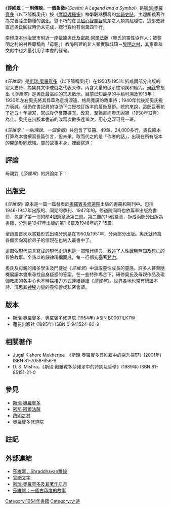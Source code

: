 《'''莎維翠：一則傳說、一個象徵'''》（''Savitri: A Legend and a Symbol''）是[[斯瑞·奧羅賓多|斯瑞·奧羅賓多]]（以下簡稱奧氏）按《[[摩訶婆羅多|摩訶婆羅多]]》神學觀點撰寫的[[無韻詩|無韻]][[史詩|史詩]]。主題圍繞著作為完善陸生物種的[[演化|演化]]，暨不朽的在世[[超心智_(整體瑜伽)|超心智]][[靈智派|靈智]]族類之人類其超越性。這部史詩直迄奧氏圓寂時仍未完成，總行數約有兩萬四千行。

南印度[[本地治里|本地治里]]市附近一座依據奧氏及[[密那·阿爾法薩|密那·阿爾法薩]]（奧氏的靈性協作人；被黎明之村的村民尊稱為「母親」）教誨所建的新人類實驗城鎮－[[黎明之村|黎明之村]]，其憲章和文獻中也大量引用了本書的經句。

==簡介==
《''莎維翠''》是[[斯瑞·奧羅賓多|斯瑞·奧羅賓多]]（以下簡稱奧氏）在1950及1951年拆成兩部分出版的宏大史詩，為集其文學成就之代表大作，內含大量的啟示性頌詞和經咒。[[密那·阿爾法薩|母親]]曾指出《''莎維翠''》是奧氏最高妙的冥思啟示。目前已知最早的手稿可溯及1916年；1930年左右奧氏將其昇華為意境深遠、格局寬廣的敘事詩；1940年代後期奧氏視力衰減，但仍在書記員{{link-en|尼祿巴然|Nirodbaran}}的協助下口授校訂版本的最後章節。總的來說，這部巨著花了近五十年撰寫，寫成後仍反覆擴充、改寫、潤飾直迄奧氏圓寂（1950年12月）為止。奧氏在出版本書前的改寫次數多達18次，用心之深可見一斑。

《''莎維翠：一則傳說、一個象徵''》共包含了12冊、49章、24,000多行，奧氏原本打算為本書撰寫長篇引言，但未果，取而代之的是「作者的話」，出現在所有版本的開頭形同總結。關於故事本身，裡面寫道：

{{quotation|《''[[摩訶婆羅多|摩訶婆羅多]]''》中唱頌的蘇特凡（Satyavan）與莎維翠的寓言，事實上是一則戰勝死亡的愛侶故事，但這則傳說的諸多特徵也出現在其他神話中，其中一個象徵語法就是[[吠陀|吠陀]]的生命循環觀。蘇特凡象徵內在攜帶著神聖真理的靈魂，但卻掉入死亡和無知的陷阱；莎維翠代表「聖言」，她既是太陽的女兒，也是無上真理的女神，為救渡（靈魂）而降身人間；阿斯瓦帕提（Aswapati）是馬之神、莎維翠的父親，也是「苦行之神」（Lord of Tapasya），其靈性修持凝聚的精神能量幫助我們從必朽提升到不朽的層面；盲眼國王Dyumatsena是耀君之神（Lord of the Shining Hosts），也是蘇特凡的父親，象徵陷落世間的神聖心智，但因眼盲而看不見它屬天的國度，也因此失去了他的君尊。這並不是一則單純的寓言，主要角色並非人格化的意識品質，而是活生生、有意識、具體可觸的無上大力之化身，而無上大力具顯為人為的是以其必朽的肉身型態救渡眾人、向我們指出一條通往神聖意識及不朽生命的道途。<ref>故事內容請見外部連結－[http://www.aaronshep.com/rt/RTE03_Chinese.html 莎維翠：一個古印度的故事]</ref>}}

==評論==
母親對《''莎維翠''》的評論如下：
{{quotation|...所有的一切都在那裡面了：神祕主義、玄學、哲學、演化史、人類、諸神、創造及自然的歷史。宇宙是如何及為何被創造的，其命定又為何－所有的一切都在那裡面了。你可以著到你所有問題的答案。全部都被解釋了，甚至是人類的未來、演化的終點、尚且無人知曉的一切。奧氏用唯美、清晰的詞彙來描述，希冀解開世間奧秘的靈性冒險家便可更輕易地了解它。}}

==出版史==
《''莎維翠''》原本是一篇一篇發表於[[奧羅賓多修道院|奧羅賓多修道院]]出版的書冊和期刊中。包括1946-1947年出版的{{link-en|《''奧羅賓多聖殿年刊''》|Sri Aurobindo Mandir Annua}}、同期的{{link-en|《''來臨''》|The Advent (journal)}}季刊、1947年的{{link-en|《''奧羅賓多循環年刊''》|Sri Aurobindo Circle}}。修道院同時也依篇章出版為書冊，包含了第一冊的前4個篇章及第三冊。第二冊的15個篇章，拆成兩部分出版為書籍，分別是1947年出版的第1-6篇及1948年的7-15篇。

全詩篇首次以書籍形式出現分別是在1950及1951年，分兩部分出版。奧氏就詩篇各個面向寫給弟子的信現在也納入叢書中了。

這部依現代語言寫成的現代史詩也是一部現代經典，敘述了人性戰勝無知及死亡的冒險故事。全詩以{{link-en|六步格|Hexameter}}的韻律精編而成，每一行都充塞著[[曼怛羅|咒力]]。

奧氏及母親的諸多學生及門徒從《''莎維翠''》中汲取靈性成長的靈感。許多人甚至隨機展讀本書來尋找自身疑惑的答案。在一些特殊場合下，研修奧氏及母親作品及瑜伽教誨的各中心也不時採接力方式連續誦讀《''莎維翠''》。世界各地也常有研讀本詩、沉思其[[神秘學|神秘]]力量的靈修營或私密會議。

==版本==
*斯瑞·奧羅賓多，奧羅賓多修道院 (1954年) ASIN B0007ILK7W
*蓮花出版社 (1995年) ISBN 0-941524-80-9

==相關著作==
*Jugal Kishore Mukherjee，《斯瑞·奧羅賓多莎維翠中的揚升視野》(2001年) ISBN 81-7058-656-9
*D. S. Mishra，《斯瑞·奧羅賓多莎維翠中的詩詞及哲學》(1989年) ISBN 81-85151-21-0

==參見==
* [[斯瑞·奧羅賓多|斯瑞·奧羅賓多]]
* [[密那·阿爾法薩|密那·阿爾法薩]]
* [[黎明之村|黎明之村]]
* [[奧羅賓多修道院|奧羅賓多修道院]]

==註記==
<references/>

==外部連結==
<!--* {{link-en|莎維翠（消歧義頁）|Savitri}}
* [http://www.gurusoftware.com/GuruNet/AurobindoMother/Savitri/Frame.htm 分析斯瑞·奧羅賓多著的莎維翠]
* [http://www.savitribysriaurobindo.com/ma_on_savitri.htm/ 母親對莎維翠的評論]
-->
* [http://www.savitri.net.in/  莎維翠，Shraddhavan謄錄]
* [http://www.savitribysriaurobindo.com/  官網文字] {{Wayback|url=http://www.savitribysriaurobindo.com/ |date=20100930090839 }}
* [http://www.aurobindo.net  斯瑞·奧羅賓多及其著作訊息] {{Wayback|url=http://www.aurobindo.net/ |date=20171009221817 }}
* [http://www.aaronshep.com/rt/RTE03_Chinese.html 莎維翠：一個古印度的故事]

[[Category:1954年書籍|Category:1954年書籍]]
[[Category:史诗|Category:史诗]]